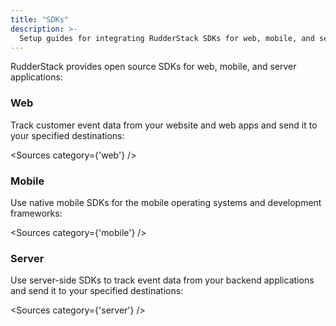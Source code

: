 ```yaml
---
title: "SDKs"
description: >-
  Setup guides for integrating RudderStack SDKs for web, mobile, and server-side platforms.
---
```


RudderStack provides open source SDKs for web, mobile, and server applications:


### Web

Track customer event data from your website and web apps and send it to your specified destinations:

<Sources
  category={'web'}
/>

### Mobile

Use native mobile SDKs for the mobile operating systems and development frameworks:

<Sources
  category={'mobile'}
/>

### Server

Use server-side SDKs to track event data from your backend applications and send it to your specified destinations:

<Sources
  category={'server'}
/>

#
